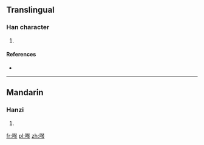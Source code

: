 ==Translingual==

===Han character===
{{Han char|rn=30|rad=口|as=12|sn=15|four=|canj=口一土弓 (RMGN)|ids=⿰[[口]][[琴]]}}

# {{defn|Han|sort=口12}}

====References====
* {{Han ref|kx=0209.151|dkj=04344|dj=0431.400|hdz=10680.070|uh=5656|ud=22102}}

----

==Mandarin==

===Hanzi===
{{cmn-hanzi|pin=[[yín]] ([[yin2]])|wg=yin<sup>2</sup>}}

# {{defn|lang=cmn|sort=口12}}

[[fr:噖]]
[[pl:噖]]
[[zh:噖]]